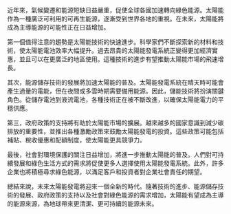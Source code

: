 近年來，氣候變遷和能源短缺日益嚴重，促使全球各國加速轉向綠色能源。太陽能作為一種廣泛可利用的可再生能源，逐漸受到世界各地的重視。在未來，太陽能將成為主導能源的可能性正在日益增加。

第一個值得注意的趨勢是太陽能技術的快速進步。科學家們不斷探索新的材料和技術，使太陽能電池效率大幅提升。過去昂貴的太陽能發電系統正變得更加經濟實惠，並且可以在更廣泛的地區使用。這種技術的進步有望推動太陽能市場的飛速增長。

其次，能源儲存技術的發展將加速太陽能的普及。太陽能發電系統在晴天時可能會產生過量的電能，但在夜間或多雲時期需要備用能源。因此，儲能技術將扮演關鍵角色。從儲存電池到液流電池，各種技術正在被不斷改進，以確保太陽能電力的平穩供應。

第三，政府政策的支持將有助於太陽能市場的擴展。越來越多的國家意識到減少碳排放的重要性，並推出各種激勵政策來鼓勵太陽能發電的投資。這些政策可能包括補貼、稅收優惠和配額制度，使太陽能更具競爭力。

最後，社會對環境保護的關注日益增加，將進一步推動太陽能的普及。人們對可持續發展和綠色生活方式的需求將促使更多人選擇使用太陽能發電系統。此外，許多企業也將積極尋求綠色能源，以滿足客戶和投資者對企業社會責任的期望。

總結來說，未來太陽能發電將迎來一個全新的時代。隨著技術的進步、能源儲存技術的發展、政府政策的支持以及社會對綠色能源的需求增加，太陽能有望成為主導的能源來源，為地球帶來更清潔、更可持續的能源未來。